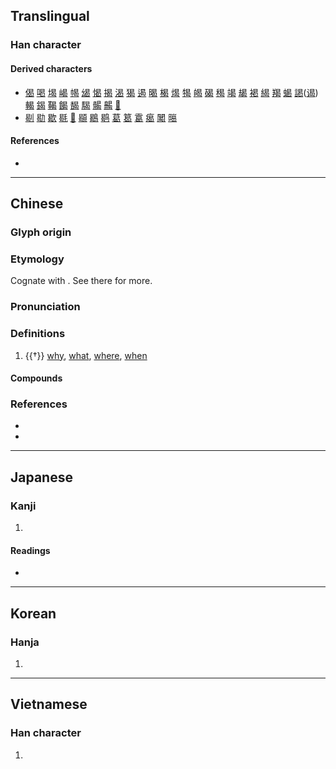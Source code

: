{{character info}}
==Translingual==

===Han character===
{{Han char|rn=73|rad=曰|as=05|sn=9|four=60727|canj=APVO|ids=⿱曰匃}}

====Derived characters====
* [[偈]] [[喝]] [[堨]] [[嵑]] [[幆]] [[㡫]] [[愒]] [[揭]] [[渴]] [[猲]] [[遏]] [[暍]] [[楬]] [[㷎]] [[㹇]] [[㿣]] [[碣]] [[䅥]] [[竭]] [[朅]] [[褐]] [[䋵]] [[羯]] [[蝎]] [[謁]]([[谒]]) [[輵]] [[鍻]] [[鞨]] [[餲]] [[馤]] [[騔]] [[𩩲]] [[齃]] [[𥃞]]
* [[㓭]] [[㔠]] [[歇]] [[毼]] [[𣍊]] [[䫘]] [[鶡]] [[鹖]] [[葛]] [[䈓]] [[䨠]] [[𤸎]] [[䦪]] [[㬞]]

====References====
* {{Han ref|kx=0502.100|dkj=14290|dj=0874.150|hdz=21502.100|uh=66F7|ud=26359|bh=AC54|bd=44116}}

----

==Chinese==
{{zh-forms}}

===Glyph origin===
{{Han etym}}

===Etymology===
Cognate with {{och-l|何|id=1|what; where; why; how}}. See there for more.

===Pronunciation===
{{zh-pron
|m=hé
|c=hot3,hot6
|mn=hat
|mc=y
|oc=y
|cat=adv
}}

===Definitions===
{{zh-hanzi}}

# {{†}} [[why]], [[what]], [[where]], [[when]]
#: {{zh-x|時 日 曷 喪，予 及 汝 皆 亡。|'''When''' [will] this sun die? I [shall] die with you.|CL|ref=Shangshu}}
#: {{zh-x|汝 曷 弗 告 朕，而 胥 動 以 浮言，恐 沈 于 眾？|'''Why''' do you not report (their words) to me, but go about to excite one another by empty speeches, frightening and involving the multitudes in misery?|CL|ref=Shangshu}}
#: {{zh-x|苟 不 學，曷 為{wéi} 人。|If [foolishly] you do not study, '''how''' can you become men?|CL|ref=Sanzijing}}

====Compounds====
{{zh-der|曷鼻}}

===References===
* {{R:yue:Hanzi}}
* {{R:nan:thcwdq}}

----

==Japanese==

===Kanji===
{{ja-kanji|grade=|rs=曰05}}

# {{rfdef|ja|sort=曰05}}

====Readings====
* {{ja-readings|on=かつ|kun=なに, なんぞ, いずくんぞ}}

----

==Korean==

===Hanja===
{{ko-hanja|hangeul=갈|eumhun=|rv=gal|mr=kal|y=kal}}

# {{rfdef|ko|sort=曰05}}

----

==Vietnamese==

===Han character===
{{vi-readings|reading=hạt, hột|rs=曰05}}

# {{rfdef|vi|sort=曰05}}